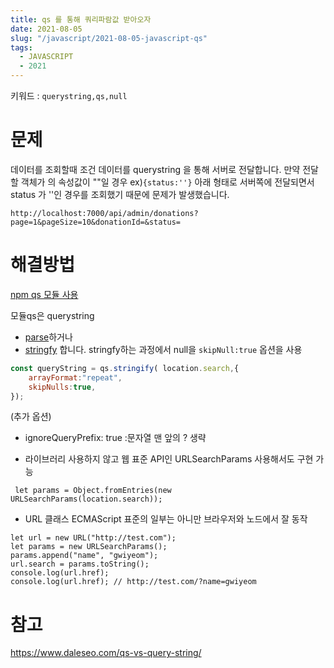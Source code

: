 ```yaml
---
title: qs 를 통해 쿼리파람값 받아오자
date: 2021-08-05
slug: "/javascript/2021-08-05-javascript-qs"
tags:
  - JAVASCRIPT
  - 2021
---
```



키워드 : `querystring,qs,null`

# 문제

데이터를 조회할때 조건 데이터를 querystring 을 통해 서버로 전달합니다.
만약 전달할 객체가 의 속성값이 ""일 경우
ex)`{status:''}`
아래 형태로 서버쪽에 전달되면서 status 가 ''인 경우를 조회했기 때문에 문제가 발생했습니다.

```
http://localhost:7000/api/admin/donations?page=1&pageSize=10&donationId=&status=
```

# 해결방법
[npm qs 모듈 사용](https://www.npmjs.com/package/qs)

모듈qs은 querystring
* [parse](https://developer.mozilla.org/ko/docs/Web/JavaScript/Reference/Global_Objects/JSON/parse)하거나
* [stringfy](https://developer.mozilla.org/ko/docs/Web/JavaScript/Reference/Global_Objects/JSON/stringify) 합니다.
    stringfy하는 과정에서 null을 `skipNull:true` 옵션을 사용

```javascript
const queryString = qs.stringify( location.search,{
    arrayFormat:"repeat",
    skipNulls:true,
});
```

(추가 옵션)
* ignoreQueryPrefix: true :문자열 맨 앞의 ? 생략


* 라이브러리 사용하지 않고 웹 표준 API인 URLSearchParams 사용해서도 구현 가능

```
 let params = Object.fromEntries(new URLSearchParams(location.search));
```

* URL 클래스
ECMAScript 표준의 일부는 아니만 브라우저와 노드에서 잘 동작
```
let url = new URL("http://test.com");
let params = new URLSearchParams();
params.append("name", "gwiyeom");
url.search = params.toString();
console.log(url.href);
console.log(url.href); // http://test.com/?name=gwiyeom
```

# 참고
https://www.daleseo.com/qs-vs-query-string/